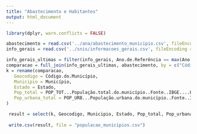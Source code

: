 ---
title: "Abastecimento e Habitantes"
output: html_document
---

```{r}
library(dplyr, warn.conflicts = FALSE)
```

```{r}

abastecimento = read.csv('../ana/abastecimento_municipio.csv', fileEncoding = "utf-8")
info_gerais = read.csv('../snis/informacoes_gerais.csv', fileEncoding = "utf-8")

info_gerais_ultimas = filter(info_gerais, Ano.de.Referência == max(Ano.de.Referência))
comparacao = full_join(info_gerais_ultimas, abastecimento, by = c("Código.do.Município" = "GEOCODIGO"))
k = rename(comparacao,
   Geocodigo = Código.do.Município,
   Municipio = Município,
   Estado = Estado,
   Pop_total = POP_TOT...População.total.do.município..Fonte..IBGE....Habitantes.,
   Pop_urbana_total = POP_URB...População.urbana.do.município..Fonte..IBGE...Habitantes.
)

 result = select(k, Geocodigo, Municipio, Estado, Pop_total, Pop_urbana_total)
 
 write.csv(result, file = "populacao_municipios.csv")
```